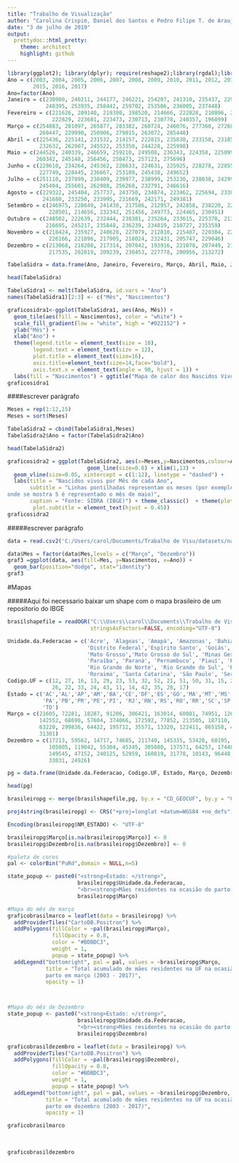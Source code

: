 ```yaml
---
title: "Trabalho de Visualização"
author: "Carolina Crispim, Daniel dos Santos e Pedro Filipe T. de Araujo"
date: "3 de julho de 2019"
output:
  prettydoc::html_pretty:
    theme: architect
    highlight: github
---
```


```r
library(ggplot2); library(dplyr); require(reshape2);library(rgdal);library(RColorBrewer);require(leaflet)
Ano = c(2003, 2004, 2005, 2006, 2007, 2008, 2009, 2010, 2011, 2012, 2013, 2014,
        2015, 2016, 2017)
Ano=factor(Ano)
Janeiro = c(238980, 240211, 244177, 246221, 254207, 241310, 235437, 229192, 
            240395, 253935, 258442, 259702, 253506, 236005, 237448)
Fevereiro = c(221626, 209140, 219300, 198520, 214666, 222828, 210896, 218699, 
              222829, 223681, 223473, 230713, 230778, 240357, 196099)
Março = c(254883, 281097, 265877, 283382, 260724, 246076, 277360, 272689, 266293,
          260447, 229990, 250906, 279015, 263072, 285448)
Abril = c(225436, 225141, 231532, 214157, 222815, 235830, 233150, 231852, 229649,
          232632, 262907, 245522, 253350, 244228, 225998)
Maio = c(244526, 240339, 246659, 259210, 249508, 236343, 224358, 225099, 259345,
         260342, 245148, 256456, 250473, 257123, 275696)
Junho = c(229610, 234264, 245362, 228633, 224631, 225925, 228278, 228550, 235209,
          227749, 228445, 236667, 253109, 245438, 249652)
Julho = c(251110, 237899, 238409, 239977, 238999, 253230, 238038, 242996, 235946,
          245404, 255601, 262988, 256268, 232791, 246616)
Agosto = c(229322, 245404, 257737, 243750, 234874, 223462, 225694, 233847, 246213,
           241680, 233250, 233995, 231669, 242171, 249381)
Setembro = c(246975, 228649, 241438, 217586, 212957, 242858, 238220, 226654,
             228501, 214656, 232342, 251456, 249773, 224465, 230451)
Outubro = c(248502, 222639, 232444, 238381, 235264, 233615, 225378, 213259,
            216695, 245217, 235848, 236239, 234819, 210727, 235359)
Novembro = c(218424, 235927, 240628, 227079, 212810, 215487, 220384, 224529,
             226166, 221896, 217905, 218024, 232431, 205747, 229046)
Dezembro = c(213068, 218208, 217314, 207042, 193916, 221078, 207449, 213595,
             217535, 202819, 209239, 230453, 227778, 200956, 213272)

TabelaSidra = data.frame(Ano, Janeiro, Fevereiro, Março, Abril, Maio, Junho, Julho,Agosto, Setembro, Outubro, Novembro, Dezembro)

```

```r
head(TabelaSidra)
```

```r
TabelaSidra1 <- melt(TabelaSidra, id.vars = "Ano")
names(TabelaSidra1)[2:3] <- c("Mês", "Nascimentos")

graficosidra1<-ggplot(TabelaSidra1, aes(Ano, Mês)) +
  geom_tile(aes(fill = Nascimentos), color = "white") +
  scale_fill_gradient(low = "white", high = "#022152") +
  ylab("Mês") +
  xlab("Ano") +
  theme(legend.title = element_text(size = 10),
        legend.text = element_text(size = 12),
        plot.title = element_text(size=16),
        axis.title=element_text(size=14,face="bold"),
        axis.text.x = element_text(angle = 90, hjust = 1)) +
  labs(fill = "Nascimentos") + ggtitle("Mapa de calor dos Nascidos Vivos")+ theme(plot.title = element_text(hjust = 0.45))
graficosidra1
```

####escrever parágrafo



```r
Meses = rep(1:12,15)
Meses = sort(Meses)

TabelaSidra2 = cbind(TabelaSidra1,Meses)
TabelaSidra2$Ano = factor(TabelaSidra2$Ano)
```

```r
head(TabelaSidra2)
```

```r
graficosidra2 = ggplot(TabelaSidra2, aes(x=Meses,y=Nascimentos,colour=Ano)) +
                         geom_line(size=0.8) + xlim(1,13) +
  geom_vline(size=0.05, xintercept = c(1:12), linetype = "dashed") +
  labs(title = "Nascidos vivos por Mês de cada Ano",
       subtitle = "Linhas pontilhadas representam os meses (por exemplo, 
onde se mostra 5 é representado o mês de maio)",
       caption = "Fonte: SIDRA (IBGE)") + theme_classic()  + theme(plot.title = element_text(hjust = 0.45),
        plot.subtitle = element_text(hjust = 0.45))
graficosidra2
```

#####escrever parágrafo


```r
data = read.csv2('C:/Users/carol/Documents/Trabalho de Visu/datasets/nascidos_zona_da_feira.csv')

data$Mes = factor(data$Mes,levels = c("Março", "Dezembro"))
graf3 =ggplot(data, aes(fill=Mes, y=Nascimentos, x=Ano)) + 
  geom_bar(position="dodge", stat="identity")
graf3
```


#Mapas 

#####Aqui foi necessario baixar um shape com o mapa brasileiro de um repositorio do IBGE
```r
brasilshapefile = readOGR("C:\\Users\\carol\\Documents\\Trabalho de Visu\\maps", "BRUFE250GC_SIR",
                          stringsAsFactors=FALSE, encoding="UTF-8")
```


```r

Unidade.da.Federacao = c('Acre', 'Alagoas', 'Amapá', 'Amazonas', 'Bahia', 'Ceará', 
                         'Distrito Federal','Espírito Santo', 'Goiás', 'Maranhão', 
                         'Mato Grosso','Mato Grosso do Sul', 'Minas Gerais', 'Pará',
                         'Paraíba', 'Paraná', 'Pernambuco', 'Piauí', 'Rio de Janeiro', 
                         'Rio Grande do Norte', 'Rio Grande do Sul', 'Rondônia',
                         'Roraima', 'Santa Catarina', 'São Paulo', 'Sergipe', 'Tocantins')
Codigo.UF = c(12, 27, 16, 13, 29, 23, 53, 32, 52, 21, 51, 50, 31, 15, 25, 41,
              26, 22, 33, 24, 43, 11, 14, 42, 35, 28, 17)
Estado = c('AC','AL','AP','AM','BA','CE','DF','ES','GO','MA','MT','MS','MG',
           'PA','PB','PR','PE','PI', 'RJ','RN','RS','RO','RR','SC','SP','SE',
           'TO')
Março = c(21605, 72281, 18287, 91206, 306421, 163014, 60081, 74951, 126287,
          142552, 68690, 57604, 374066, 172592, 77852, 213505, 187110,
          63220, 299836, 64422, 195712, 35571, 13320, 122411, 865158, 45731, 
          31301)
Dezembro = c(17213, 59562, 14717, 74685, 211740, 145335, 53428, 60195,
             105805, 119042, 55304, 45345, 305080, 137571, 64257, 174483,
             149545, 47152, 240125, 52959, 160819, 31778, 10143, 96448, 690749,
             33831, 24926)

pg = data.frame(Unidade.da.Federacao, Codigo.UF, Estado, Março, Dezembro)


```


```r
head(pg)
```

```r
brasileiropg <- merge(brasilshapefile,pg, by.x = "CD_GEOCUF", by.y = "Codigo.UF")

proj4string(brasileiropg) <- CRS("+proj=longlat +datum=WGS84 +no_defs")

Encoding(brasileiropg$NM_ESTADO) <- "UTF-8"

brasileiropg$Março[is.na(brasileiropg$Março)] <- 0
brasileiropg$Dezembro[is.na(brasileiropg$Dezembro)] <- 0

#paleta de cores
pal <- colorBin("PuRd",domain = NULL,n=5)

state_popup <- paste0("<strong>Estado: </strong>", 
                      brasileiropg$Unidade.da.Federacao, 
                      "<br><strong>Mães residentes na ocasião do parto: </strong>", 
                      brasileiropg$Março)

#Mapa do mês de março
graficobrasilmarco = leaflet(data = brasileiropg) %>%
  addProviderTiles("CartoDB.Positron") %>%
  addPolygons(fillColor = ~pal(brasileiropg$Março), 
              fillOpacity = 0.8, 
              color = "#BDBDC3", 
              weight = 1, 
              popup = state_popup) %>%
  addLegend("bottomright", pal = pal, values = ~brasileiropg$Março,
            title = "Total acumulado de mães residentes na UF na ocasião do
            parto em março (2003 - 2017)",
            opacity = 1)



#Mapa do mês de Dezembro
state_popup <- paste0("<strong>Estado: </strong>", 
                      brasileiropg$Unidade.da.Federacao, 
                      "<br><strong>Mães residentes na ocasião do parto: </strong>", 
                      brasileiropg$Dezembro)

graficobrasildezembro = leaflet(data = brasileiropg) %>%
  addProviderTiles("CartoDB.Positron") %>%
  addPolygons(fillColor = ~pal(brasileiropg$Dezembro), 
              fillOpacity = 0.8, 
              color = "#BDBDC3", 
              weight = 1, 
              popup = state_popup) %>%
  addLegend("bottomright", pal = pal, values = ~brasileiropg$Dezembro,
            title = "Total acumulado de mães residentes na UF na ocasião do
            parto em dezembro (2003 - 2017)",
            opacity = 1)

```

```r
graficobrasilmarco

```

<br/>

```r
graficobrasildezembro
```


